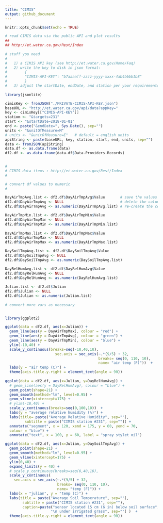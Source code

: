 ```yaml
---
title: "CIMIS"
output: github_document
---
```


```r
knitr::opts_chunk$set(echo = TRUE)
```

```r
# read CIMIS data via the public API and plot results
## 
## http://et.water.ca.gov/Rest/Index
  
# stuff you need
#
#   1) a CIMIS API key (see http://et.water.ca.gov/Home/Faq)
#   2) write the key to disk in json format:
#        {
#        "CIMIS-API-KEY": "b7aaaaff-zzzz-yyyy-xxxx-4ab4bbbb1b8"
#        }
#   3) adjust the startDate, endDate, and station per your requirements
  
library(jsonlite)

cimisKey <- fromJSON("./PRIVATE-CIMIS-API-KEY.json")
baseURL <- "http://et.water.ca.gov/api/data?appKey="
key <- cimisKey[["CIMIS-API-KEY"]]
station <- "&targets=231"
start <- "&startDate=2018-01-01"
end <- paste("&endDate=", Sys.Date(), sep="")
units <- "&unitOfMeasure=M"
# units <- "&unitOfMeasure=E"   # default = english units
apiString <- paste(baseURL, key, station, start, end, units, sep="")
data <- fromJSON(apiString)
data.df <- as.data.frame(data)
df2.df <- as.data.frame(data.df$Data.Providers.Records)
  

#
# CIMIS data items : http://et.water.ca.gov/Rest/Index
# 

# convert df values to numeric
# 

DayAirTmpAvg.list <- df2.df$DayAirTmpAvg$Value       # save the values
df2.df$DayAirTmpAvg <- NULL                          # delete the column (currently a df)
df2.df$DayAirTmpAvg <- as.numeric(DayAirTmpAvg.list) # re-create the column as numeric

DayAirTmpMin.list <- df2.df$DayAirTmpMin$Value       
df2.df$DayAirTmpMin <- NULL                        
df2.df$DayAirTmpMin <- as.numeric(DayAirTmpMin.list)
  
DayAirTmpMax.list <- df2.df$DayAirTmpMax$Value       
df2.df$DayAirTmpMax <- NULL                        
df2.df$DayAirTmpMax <- as.numeric(DayAirTmpMax.list)

DaySoilTmpAvg.list <- df2.df$DaySoilTmpAvg$Value       
df2.df$DaySoilTmpAvg <- NULL                        
df2.df$DaySoilTmpAvg <- as.numeric(DaySoilTmpAvg.list)

DayRelHumAvg.list <- df2.df$DayRelHumAvg$Value       
df2.df$DayRelHumAvg <- NULL                        
df2.df$DayRelHumAvg <- as.numeric(DayRelHumAvg.list)
  
Julian.list <- df2.df$Julian       
df2.df$Julian <- NULL                        
df2.df$Julian <- as.numeric(Julian.list)
  
# convert more vars as necessary
  
```

```r
library(ggplot2)

ggplot(data = df2.df, aes(x=Julian)) + 
  geom_line(aes(y = DayAirTmpMax), colour = "red") +
  geom_line(aes(y = DayAirTmpAvg), colour = "green") +
  geom_line(aes(y = DayAirTmpMin), colour = "blue") +
  ylim(-10,40) +
  scale_y_continuous(breaks=seq(-10,40,10), 
                       sec.axis = sec_axis(~.*(9/5) + 32,
                                           breaks= seq(0, 110, 10),
                                           name= "air temp (F)"))  +
  labs(y = "air temp (C)") +
  theme(axis.title.y.right = element_text(angle = 90))
  
ggplot(data = df2.df, aes(x=Julian, y=DayRelHumAvg)) + 
  # geom_line(aes(y = DayRelHumAvg), colour = "blue") +
  geom_point(shape=21) + 
  geom_smooth(method="lm", level=0.95) +  
  geom_vline(xintercept=175) +
  # ylim(-10,40) +
  scale_y_continuous(breaks=seq(0,100,10))  +
  labs(y = "average relative humidity (%)") +
  labs(title= paste("Average Relative Humidity", sep=""), 
         subtitle = paste("CIMIS station #231", sep="")) +
  annotate("segment", x = 120, xend = 175, y = 60, yend = 70,
  colour = "blue") +
  annotate("text", x = 100, y = 60, label = "spray stylet oil")

ggplot(data = df2.df, aes(x=Julian, y=DaySoilTmpAvg)) + 
  geom_point(shape=21) + 
  geom_smooth(method="lm", level=0.95) +  
  geom_vline(xintercept=175) +
  ylim(0,40) +
  expand_limits(y = 40) +
  # scale_y_continuous(breaks=seq(0,40,10),
  scale_y_continuous(
    sec.axis = sec_axis(~.*(9/5) + 32,
                        breaks= seq(0, 110, 10),
                        name= "temp (F)")) +
  labs(x = "julian", y = "temp (C)") +
  labs(title = paste("Average Soil Temperature", sep=""), 
        subtitle = paste("CIMIS station #231", sep=""),
        caption=paste("sensor located 15 cm (6 in) below soil surface", 
                     "\n under irrigated grass", sep="") )  +
  theme(axis.title.y.right = element_text(angle = 90)) 

```
